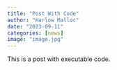 ```yaml
---
title: "Post With Code"
author: "Harlow Malloc"
date: "2023-09-11"
categories: [news]
image: "image.jpg"
---
```


This is a post with executable code.
